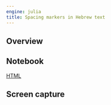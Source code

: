 ```yaml
---
engine: julia
title: Spacing markers in Hebrew text
---
```


:::{.callout-caution title="Content TBA"}
:::


## Overview

## Notebook

[HTML](./alignment_1.2.html)

## Screen capture